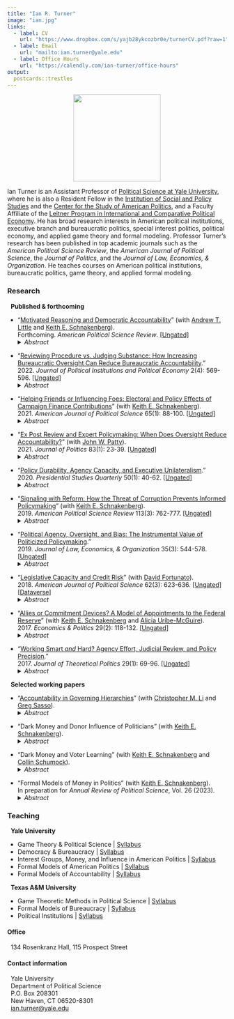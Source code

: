 ```yaml
---
title: "Ian R. Turner"
image: "ian.jpg"
links:
  - label: CV
    url: "https://www.dropbox.com/s/yajb28ykcozbr0e/turnerCV.pdf?raw=1"
  - label: Email
    url: "mailto:ian.turner@yale.edu"
  - label: Office Hours
    url: "https://calendly.com/ian-turner/office-hours"
output:
  postcards::trestles
---
```


<p align="center">
  <img width="200" src="yale4.png">
</p>

Ian Turner is an Assistant Professor of [Political Science at Yale University](http://politicalscience.yale.edu/ "Yale Political Science"){target="_blank"}, where he is also a Resident Fellow in the [Institution of Social and Policy Studies](http://isps.yale.edu/ "Yale ISPS"){target="_blank"} and the [Center for the Study of American Politics](http://csap.yale.edu/ "Yale CSAP"){target="_blank"}, and a Faculty Affiliate of the [Leitner Program in International and Comparative Political Economy](http://leitner.yale.edu/ "Leitner Program in Political Economy"){target="_blank"}. He has broad research interests in American political institutions, executive branch and bureaucratic politics, special interest politics, political economy, and applied game theory and formal modeling. Professor Turner's research has been published in top academic journals such as the *American Political Science Review*, the *American Journal of Political Science*, the *Journal of Politics*, and the *Journal of Law, Economics, & Organization*. He teaches courses on American political institutions, bureaucratic politics, game theory, and applied formal modeling.

### Research

&nbsp; **Published & forthcoming**

* "[Motivated Reasoning and Democratic Accountability](https://www.cambridge.org/core/journals/american-political-science-review/article/motivated-reasoning-and-democratic-accountability/A5FDC6F7175255BDE8AA6AC054CD9176 "Motivated Reasoning and Democratic Accountability"){target="_blank"}" (with [Andrew T. Little](http://www.andrewtlittle.com/ "Andrew Little"){target="_blank"} and [Keith E. Schnakenberg](http://keith-schnakenberg.com/ "Keith Schnakenberg"){target="_blank"}). <br> Forthcoming. *American Political Science Review*. [[Ungated]](https://osf.io/preprints/socarxiv/esfy6/ "Motivated Reasoning and Democratic Accountability"){target="_blank"}
<details>
<summary>*Abstract*</summary>
Does motivated reasoning harm democratic accountability? Substantial evidence from political behavior research indicates that voters have "directional motives" beyond accuracy, which is often taken as evidence that they are ill-equipped to hold politicians accountable. We develop a model of electoral accountability with voters as motivated reasoners. Directional motives have two effects: (1) *divergence* -- voters with different preferences hold different beliefs, and (2) *desensitization* -- the relationship between incumbent performance and voter beliefs is weakened. While motivated reasoning does harm accountability, this is generally driven by desensitized voters rather than polarized partisans with politically motivated divergent beliefs. We also analyze the relationship between government performance and vote shares, showing that while motivated reasoning always weakens this relationship we cannot infer that accountability is also harmed. Finally, we show that our model can be mapped to standard models in which voters are fully Bayesian but have different preferences or information.

</details> 

* "[Reviewing Procedure vs. Judging Substance: How Increasing Bureaucratic Oversight Can Reduce Bureaucratic Accountability](https://www.nowpublishers.com/article/Details/PIP-0049 "Reviewing Procedure vs. Judging Substance"){target="_blank"}." <br> 2022. *Journal of Political Institutions and Political Economy* 2(4): 569-596. [[Ungated]](https://osf.io/preprints/socarxiv/v6kzw/ "Reviewing Procedure vs. Judging Substance"){target="_blank"}
<details>
<summary>*Abstract*</summary>
How does the scope of review affect bureaucratic policymaking? To explore this question, I consider a policymaking environment in which an expert agency develops policy that is upheld or overturned by an overseer who may have different policy goals. The agency can affect the quality of implementation through effort investments in addition to choosing the substantive content of policy. Under procedural review the overseer only reviews the agency’s effort, which allows the agency to fully utilize its expertise. Substantive review also tasks the overseer with judging agencies’ substantive policy choices, which can lead the agency to disregard its superior information and obfuscate to avoid reversal. Depending on the policy environment, this dynamic can either benefit or harm the overseer. In some cases the overseer can be made better off by having less transparent review institutions; that is, institutions that direct the overseer to only review procedure and preclude judging substance.

</details>

* "[Helping Friends or Influencing Foes: Electoral and Policy Effects of Campaign Finance Contributions](https://onlinelibrary.wiley.com/doi/full/10.1111/ajps.12534 "Helping Friends or Influencing Foes"){target="_blank"}" (with [Keith E. Schnakenberg](http://keith-schnakenberg.com/ "Keith Schnakenberg"){target="_blank"}). <br> 2021. *American Journal of Political Science* 65(1): 88-100. [[Ungated]](https://osf.io/preprints/socarxiv/nphgu/ "Helping Friends or Influencing Foes"){target="_blank"}
<details>
<summary>*Abstract*</summary>
Campaign finance contributions may influence policy by affecting elections or influencing the choices of politicians once in office. To study the trade-offs between these two paths to influence, we use a game in which contributions may affect electoral outcomes and signal policy-relevant information to politicians. In the model, an interest group and two politicians each possess private information correlated with a policy-relevant state of the world. The interest group may allocate its budget to either a candidate who shares its preferences or a moderate candidate whose preferences may diverge from the group's preferred policy. Contributions that increase the likelihood of the moderate being elected can signal good news about the interest group's preferred policy and influence the moderate's policy choice. However, when the electoral effect of contributions is too small to demand sufficiently high costs to deter imitation by groups with negative information, this informational effect breaks down.

</details>

* "[Ex Post Review and Expert Policymaking: When Does Oversight Reduce Accountability?](https://www.journals.uchicago.edu/doi/abs/10.1086/708913 "Ex Post Review and Expert Policymaking"){target="_blank"}" (with [John W. Patty](http://www.johnwpatty.net/ "John Patty"){target="_blank"}). <br> 2021. *Journal of Politics* 83(1): 23-39. [[Ungated]](https://osf.io/preprints/socarxiv/ugsqc/ "Ex Post Review and Expert Policymaking"){target="_blank"}
<details>
<summary>*Abstract*</summary>
Ex post review is a common feature of policymaking institutions. We consider a simple environment
in which an expert agent makes a policy recommendation, which can then be accepted
or rejected by a principal whose policy goals differ from those of the agent. The theory offers
testable predictions about policy recommendations and the principal’s acceptance or rejection
of these recommendations. The theory suggests that behavior and institutional design incentives
are sensitive to both actors’ preference alignment and the importance of and uncertainty inherent
to the policy area in multiple ways, some expected and some less obvious. We characterize the
types of situations in which ex post review creates incentives for the agent to make pathological
policy choices. In these situations, ex post review can reduce the accountability of the agent to
the wishes of the principal and ultimately create an incentive for the principal to forego review
entirely.

</details>

* "[Policy Durability, Agency Capacity, and Executive Unilateralism](https://onlinelibrary.wiley.com/doi/full/10.1111/psq.12633 "Durability, Capacity, Unilateralism"){target="_blank"}." <br> 2020. *Presidential Studies Quarterly* 50(1): 40-62. [[Ungated]](https://osf.io/preprints/socarxiv/stnzf/ "Durability, Capacity, Unilateralism"){target="_blank"}
<details>
<summary>*Abstract*</summary>
In this essay I argue that the need to motivate bureaucrats to invest in high quality policy implementation alters the appeal of executive unilateralism. If executive orders are less durable than legislation, then the bureaucracy will have weaker incentives to invest in policymaking. This affects presidents' willingness to compromise and work with Congress to pass legislation, rather than pursue unilateral action. Unilateralism becomes less attractive as bureaucratic capacity increases and as the relative durability of executive orders decreases. I formalize this logic in a simple formal model and discuss fruitful extensions for future work.

</details>

* "[Signaling with Reform: How the Threat of Corruption Prevents Informed Policymaking](https://www.cambridge.org/core/journals/american-political-science-review/article/signaling-with-reform-how-the-threat-of-corruption-prevents-informed-policymaking/DF50871EC917E7D2FE89EDCA3DFEF861 "Signaling with Reform"){target="_blank"}" (with [Keith E. Schnakenberg](http://keith-schnakenberg.com/ "Keith Schnakenberg"){target="_blank"}). <br> 2019. *American Political Science Review* 113(3): 762-777. [[Ungated]](https://osf.io/preprints/socarxiv/jkvz6/ "Signaling with Reform"){target="_blank"}
<details>
<summary>*Abstract*</summary>
Lobbying is a potential source of corruption but is also a valuable source of information for policymakers. We analyze a game-theoretic model that shows how the threat of corruption affects the incentives of non-corrupt politicians to enlist the help of lobbyists to make more informed decisions. Politicians face a dilemma because voters cannot always tell whether a politician allows access to lobbyists in order to solicit corruption or to seek information. Thus, a non-corrupt politician may deny access to lobbyists to signal that she is non-corrupt even though doing so impedes her ability to make good policy. This signaling may decrease the welfare of the voters depending on the value of the lost policy information relative to the value of screening out corrupt politicians.

</details>

* "[Political Agency, Oversight, and Bias: The Instrumental Value of Politicized Policymaking](https://academic.oup.com/jleo/advance-article/doi/10.1093/jleo/ewz011/5530862?guestAccessKey=fa2f5fb7-1c21-4493-9d56-c7f599608b33 "Political Agency, Oversight, and Bias"){target="_blank"}." <br> 2019. *Journal of Law, Economics, & Organization* 35(3): 544-578. [[Ungated]](https://osf.io/preprints/socarxiv/ebp5m/ "Political Agency, Oversight, and Bias"){target="_blank"}
<details>
<summary>*Abstract*</summary>
We develop a theory of policymaking between an agent and an overseer, with a principal whose welfare is affected by agent-overseer interactions. The agent can increase the quality of policy outcomes through costly capacity investments. Oversight and agent bias jointly determine optimal agent capacity investments. We show that when oversight improves agent investment incentives the principal always benefits from an agent with biases opposite the overseer. Competing agent-overseer biases translate into higher quality policy outcomes than the principal could induce were she monitoring the agent. Effective oversight is necessary for these incentive effects. The results imply that political principals ought to consider the nature of the broader policymaking environment when appointing agents to make policy on their behalf and when designing managerial strategies aimed at motivating agents.

</details>

* "[Legislative Capacity and Credit Risk](https://onlinelibrary.wiley.com/doi/abs/10.1111/ajps.12368 "Legislative Capacity and Credit Risk"){target="_blank"}" (with [David Fortunato](http://davidfortunato.com/ "David Fortunato"){target="_blank"}). <br> 2018. *American Journal of Political Science* 62(3): 623-636. [[Ungated]](https://osf.io/preprints/socarxiv/4cdu8/ "Legislative Capacity and Credit Risk"){target="_blank"}\
[[Dataverse]](https://dataverse.harvard.edu/dataset.xhtml?persistentId=doi:10.7910/DVN/WYA1S2){target="_blank"}
<details>
<summary>*Abstract*</summary>
Legislatures differ in their institutional capacity to draft and enact policy. While strong legislatures can increase the congruence of policy outcomes to the electorate's preferences, they can also inject uncertainty into markets with their ability to alter the political economic landscape. We argue that this uncertainty will manifest in a state's ability to borrow and hypothesize a negative relationship between legislative capacity and credit-worthiness. Using ratings of general obligation bonds issued by the American states over nearly two decades and data on the institutional capacity of state legislative assemblies, we find support for the claim that having a legislature that is better equipped to affect policy change increases credit risk evaluations. The results we present broaden our understanding of the importance of legislative institutions, the determinants of credit risk, and the economic implications of democratic responsiveness.

</details>

* "[Allies or Commitment Devices? A Model of Appointments to the Federal Reserve](http://onlinelibrary.wiley.com/doi/10.1111/ecpo.12089/full "Allies or Commitment Devices"){target="_blank"}" (with [Keith E. Schnakenberg](http://keith-schnakenberg.com/ "Keith Schnakenberg"){target="_blank"} and [Alicia Uribe-McGuire](http://aliciauribemcguire.com/ "Alicia Uribe-McGuire"){target="_blank"}). <br> 2017. *Economics & Politics* 29(2): 118-132. [[Ungated]](https://osf.io/preprints/socarxiv/b5zts "Allies or Commitment Devices"){target="_blank"}
<details>
<summary>*Abstract*</summary>
We present a model of executive-legislative bargaining over appointments to independent central banks in the face of an uncertain economy with strategic economic actors. The model highlights the contrast between two idealized views of Federal Reserve appointments. In one view, all politicians prefer to appoint conservatively biased central bankers to overcome credible commitment problems that arise in monetary policy. In the other, politicians prefer to appoint allies, and appointments are well described by the spatial model used to describe appointments to other agencies. Both ideals are limiting cases of our model, which depend on the level of economic uncertainty. When economic uncertainty is extremely low, politicians prefer very conservative appointments. When economic uncertainty increases, politicians' prefer central bank appointees closer to their own ideal points. In the typical case, the results are somewhere in between: equilibrium appointments move in the direction of politician's preferences but with a moderate conservative bias.

</details>

* "[Working Smart *and* Hard? Agency Effort, Judicial Review, and Policy Precision](http://journals.sagepub.com/doi/full/10.1177/0951629816630430 "Working Smart and Hard"){target="_blank"}." <br> 2017. *Journal of Theoretical Politics* 29(1): 69-96. [[Ungated]](https://www.dropbox.com/s/91m86f0qr4s4sb7/turner-jtp-smart-and-hard.pdf?raw=1 "Working Smart and Hard"){target="_blank"}
<details>
<summary>*Abstract*</summary>
The lion's share of policy in the United States is made by administrative agencies. Agencies not only make policy *choices*, they must also *implement* policy effectively. Oversight institutions play an integral role in the policymaking process by monitoring, through review of agency policy actions, both policymaking tasks. Through analysis of a formal model I develop a theory of policymaking between agencies and courts and show that review can impact agency effort choices even when bureaucratic subversion is not a concern. At times the court has no impact on this effort and the agency is unconstrained. However, when the agency's effort dictates whether or not the court defers to the agency's actions judicial review does affect effort decisions. In this setting, review can either strengthen or, counter-intuitively, weaken agency effort incentives. Implications for executive and congressional oversight are discussed in light of these results.

</details>

&nbsp; **Selected working papers**

* "[Accountability in Governing Hierarchies](https://osf.io/preprints/socarxiv/5gt8y/ "Governing Hierarchies"){target="_blank"}" (with [Christopher M. Li](https://sites.google.com/a/u.northwestern.edu/christopher-li/home-1 "Chris Li"){target="_blank"} and [Greg Sasso](https://gregsasso.me/ "Greg Sasso"){target="_blank"}).\
<details>
<summary>*Abstract*</summary>
Formal theories of accountability and bureaucratic politics often consider voter-politician interactions in isolation from politician-bureaucrat interactions. In this paper, we study a model of electoral accountability and policymaking with a hierarchy consisting of a voter, a politician, and a bureaucrat. The politician and bureaucrat both produce government output valued by the voter. The voter can then choose to reelect the politician, while the politician can expropriate some of the bureaucrat's output for his own ends. We show that when times are conducive to high quality governance -- budgets are large and players are farsighted -- incorporating the bureaucratic layer of the hierarchy makes for weaker accountability standards. However, when times are tough and budgets are small or players are myopic it is possible that voters may benefit from increasing their demands on elected officials. These accountability standards change even when reelection does not depend at all on the bureaucrat's output directly.

</details>

* "Dark Money and Donor Influence of Politicians" (with <a href="http://keith-schnakenberg.com/" target="_blank">Keith E. Schnakenberg</a>).\
<details>
<summary>*Abstract*</summary>
*Abstract coming soon.*

</details>

* "Dark Money and Voter Learning" (with [Keith E. Schnakenberg](http://keith-schnakenberg.com/ "Keith Schnakenberg"){target="_blank"} and [Collin Schumock](https://politicalscience.yale.edu/people/collin-schumock "Collin Schumock"){target="_blank"}).\
<details>
<summary>*Abstract*</summary>
We provide a model of dark money in elections. A donor with extreme preferences relative to the voter is privately informed about the policy preferences and valence of a candidate for office. Advertisements reveal hard information about valence and the voter can learn this information either through donor-funded advertisements or from neutral sources. Under mandatory transparency the voter is always informed of the source of a message. When the message is known to come from the donor the voter reflects on the donor's preferences and concludes that the candidate is more likely to be extreme since the donor contributed money to that candidate. In contrast, dark money allows the donor to transmit messages to the voter without revealing the source, leaving the voter uncertain about whether the signal came from the donor or from the neutral source. Thus, the reason for using dark money is to attempt to persuade the voter to support a candidate without causing the voter to believe that the candidate is likely to have extreme preferences. However, this effect can also be detrimental to the donor since the voter is also uncertain about the source of neutral signals and is therefore less likely to be persuaded by them.

</details>

* "Formal Models of Money in Politics" (with [Keith E. Schnakenberg](http://keith-schnakenberg.com/ "Keith Schnakenberg"){target="_blank"}).\
In preparation for *Annual Review of Political Science*, Vol. 26 (2023).\
<details>
<summary>*Abstract*</summary>
*Abstract coming soon.*

</details>

### Teaching

&nbsp; **Yale University**

* Game Theory & Political Science | [Syllabus](https://www.dropbox.com/s/xlohsydqjytp66u/ug-gt-2021.pdf?raw=1 "Game Theory"){target="_blank"}
* Democracy & Bureaucracy | [Syllabus](https://www.dropbox.com/s/k0qseoj08v6cmf9/bureaucracy-syllabus-spring21.pdf?raw=1 "Democracy & Bureaucracy"){target="_blank"}
* Interest Groups, Money, and Influence in American Politics | [Syllabus](https://www.dropbox.com/s/x2zi9jc5qckdzg6/money-politics-syllabus-fall2017.pdf?raw=1 "Money in Politics"){target="_blank"}
* Formal Models of American Politics | [Syllabus](https://www.dropbox.com/s/l7z04o7egew4slj/formal-american-2020.pdf?raw=1 "Formal Models of American Politics"){target="_blank"}
* Formal Models of Accountability | [Syllabus](https://www.dropbox.com/s/rewzke3re2twem8/accountability-representation-spring18-syl.pdf?raw=1 "Formal Models of Accountability"){target="_blank"}

&nbsp; **Texas A&M University**

* Game Theoretic Methods in Political Science | [Syllabus](https://www.dropbox.com/s/j4610u9jzxgfqou/POLS308-500-syllabus-final-2016.pdf?raw=1 "Game Theory, A&M"){target="_blank"}
* Formal Models of Bureaucracy | [Syllabus](https://www.dropbox.com/s/t2k7hj7e8msq1ls/formal-bureaucracy-grad.pdf?raw=1 "Formal Models of Bureaucracy"){target="_blank"}
* Political Institutions | [Syllabus](https://www.dropbox.com/s/u5n49zya5s5gpeh/Political-Institutions-Syllabus-Summer-2016.pdf?raw=1 "Political Institutions"){target="_blank"}

#### Office 

&nbsp; 134 Rosenkranz Hall, 115 Prospect Street

#### Contact information

&nbsp; Yale University\
&nbsp; Department of Political Science\
&nbsp; P.O. Box 208301\
&nbsp; New Haven, CT 06520-8301\
&nbsp; [ian.turner@yale.edu](mailto:ian.turner@yale.edu "Ian Turner Email")



